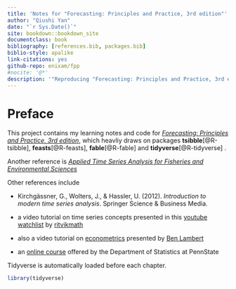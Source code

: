 ```yaml
--- 
title: 'Notes for "Forecasting: Principles and Practice, 3rd edition"'
author: "Qiushi Yan"
date: "`r Sys.Date()`"
site: bookdown::bookdown_site
documentclass: book
bibliography: [references.bib, packages.bib]
biblio-style: apalike
link-citations: yes
github-repo: enixam/fpp
#nocite: '@*'
description: '"Reproducing "Forecasting: Principles and Practice, 3rd edition"'
---
```


# Preface {-}

This project contains my learning notes and code for [*Forecasting: Principles and Practice, 3rd edition*](https://otexts.com/fpp3/), which heavliy draws on packages **tsibble**[@R-tsibble], **feasts**[@R-feasts], **fable**[@R-fable] and **tidyverse**[@R-tidyverse] .  

Another reference is [*Applied Time Series Analysis for Fisheries and Environmental Sciences*](https://nwfsc-timeseries.github.io/atsa-labs/)  

Other references include 

- Kirchgässner, G., Wolters, J., & Hassler, U. (2012). *Introduction to modern time series analysis*. Springer Science & Business Media.

- a video tutorial on time series concepts presented in this [youtube watchlist](https://www.youtube.com/playlist?list=PLvcbYUQ5t0UHOLnBzl46_Q6QKtFgfMGc3) by [ritvikmath](https://www.youtube.com/channel/UCUcpVoi5KkJmnE3bvEhHR0Q)  

- also a video tutorial on [econometrics](https://www.youtube.com/playlist?list=PLwJRxp3blEvb7P-7po9AxuBwquPv75LjU) presented by [Ben Lambert](https://www.youtube.com/channel/UC3tFZR3eL1bDY8CqZDOQh-w)

- an [online course](https://online.stat.psu.edu/stat510) offered by the Department of Statistics at PennState   

Tidyverse is automatically loaded before each chapter.

```r
library(tidyverse)
```
